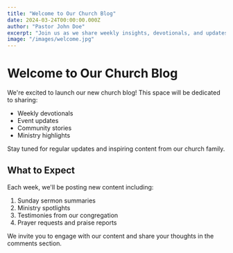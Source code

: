 ```yaml
---
title: "Welcome to Our Church Blog"
date: 2024-03-24T00:00:00.000Z
author: "Pastor John Doe"
excerpt: "Join us as we share weekly insights, devotionals, and updates about our church community."
image: "/images/welcome.jpg"
---
```


# Welcome to Our Church Blog

We're excited to launch our new church blog! This space will be dedicated to sharing:

- Weekly devotionals
- Event updates
- Community stories
- Ministry highlights

Stay tuned for regular updates and inspiring content from our church family.

## What to Expect

Each week, we'll be posting new content including:

1. Sunday sermon summaries
2. Ministry spotlights
3. Testimonies from our congregation
4. Prayer requests and praise reports

We invite you to engage with our content and share your thoughts in the comments section.